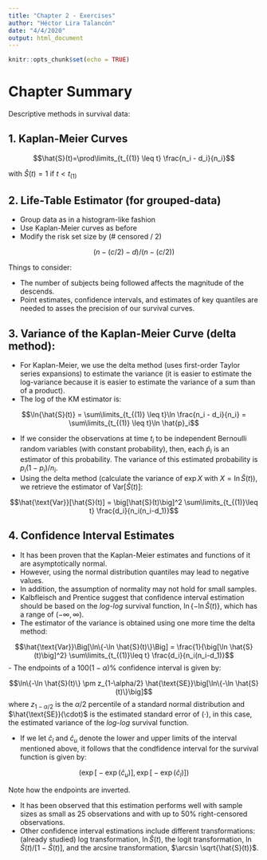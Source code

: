 ```yaml
---
title: "Chapter 2 - Exercises"
author: "Héctor Lira Talancón"
date: "4/4/2020"
output: html_document
---
```


```r
knitr::opts_chunk$set(echo = TRUE)
```

# Chapter Summary

Descriptive methods in survival data:

## 1. Kaplan-Meier Curves

$$\hat{S}(t)=\prod\limits_{t_{(1)} \leq t} \frac{n_i - d_i}{n_i}$$

with $\hat{S}(t)=1$ if $t < t_{(1)}$

## 2. Life-Table Estimator (for grouped-data)

- Group data as in a histogram-like fashion
- Use Kaplan-Meier curves as before
- Modify the risk set size by (# censored / 2)

$$\big(n - (c/2) - d\big) / \big(n - (c/2)\big)$$

Things to consider:

- The number of subjects being followed affects the magnitude of the descends.
- Point estimates, confidence intervals, and estimates of key quantiles are needed to asses the precision of our survival curves.

## 3. Variance of the Kaplan-Meier Curve (delta method):


- For Kaplan-Meier, we use the delta method (uses first-order Taylor series expansions) to estimate the variance (it is easier to estimate the log-variance because it is easier to estimate the variance of a sum than of a product).
- The log of the KM estimator is:

$$\ln{\hat{S}(t)} = \sum\limits_{t_{(1)} \leq t}\ln \frac{n_i - d_i}{n_i} = \sum\limits_{t_{(1)} \leq t}\ln \hat{p}_i$$


- If we consider the observations at time $t_i$ to be independent Bernoulli random variables (with constant probability), then, each $\hat{p}_i$ is an estimator of this probability. The variance of this estimated probability is $p_i(1-p_i) / n_i$.
- Using the delta method (calculate the variance of $\exp{X}$ with $X=\ln{\hat{S}(t)}$), we retrieve the estimator of $\text{Var}[\hat{S}(t)]$:

$$\hat{\text{Var}}[\hat{S}(t)] = \big[\hat{S}(t)\big]^2 \sum\limits_{t_{(1)}\leq t} \frac{d_i}{n_i(n_i-d_1)}$$

## 4. Confidence Interval Estimates

- It has been proven that the Kaplan-Meier estimates and functions of it are asymptotically normal.
- However, using the normal distribution quantiles may lead to negative values.
- In addition, the assumption of normality may not hold for small samples.
- Kalbfleisch and Prentice suggest that confidence interval estimation should be based on the _log-log_ survival function, $\ln\{-\ln \hat{S}(t)\}$, which has a range of $(-\infty, \infty)$.
- The estimator of the variance is obtained using one more time the delta method:

$$\hat{\text{Var}}\Big[\ln\{-\ln \hat{S}(t)\}\Big] = \frac{1}{\big[\ln \hat{S}(t)\big]^2} \sum\limits_{t_{(1)}\leq t} \frac{d_i}{n_i(n_i-d_1)}$$
- The endpoints of a $100(1-\alpha)\%$ confidence interval is given by:

$$\ln\{-\ln \hat{S}(t)\} \pm z_{1-\alpha/2} \hat{\text{SE}}\big[\ln\{-\ln \hat{S}(t)\}\big]$$
where $z_{1-\alpha/2}$ is the $\alpha/2$ percentile of a standard normal distribution and $\hat{\text{SE}}(\cdot)$ is the estimated standard error of $(\cdot)$, in this case, the estimated variance of the _log-log_ survival function.

- If we let $\hat{c}_l$ and $\hat{c}_u$ denote the lower and upper limits of the interval mentioned above, it follows that the condfidence interval for the survival function is given by:

$$\big(\exp\big[-\exp(\hat{c}_u)\big], \exp\big[-\exp(\hat{c}_l)\big]\big)$$

Note how the endpoints are inverted.

- It has been observed that this estimation performs well with sample sizes as small as 25 observations and with up to $50\%$ right-censored observations.
- Other confidence interval estimations include different transformations: (already studied) log transformation, $\ln\hat{S}(t)$, the logit transformation, $\ln{\hat{S}(t) / \big[1-\hat{S}(t)\big]}$, and the arcsine transformation, $\arcsin \sqrt{\hat{S}(t)}$.

